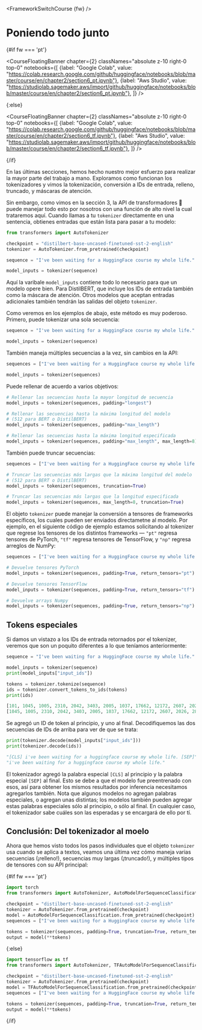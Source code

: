 <FrameworkSwitchCourse {fw} />

# Poniendo todo junto

{#if fw === 'pt'}

<CourseFloatingBanner chapter={2}
  classNames="absolute z-10 right-0 top-0"
  notebooks={[
    {label: "Google Colab", value: "https://colab.research.google.com/github/huggingface/notebooks/blob/master/course/en/chapter2/section6_pt.ipynb"},
    {label: "Aws Studio", value: "https://studiolab.sagemaker.aws/import/github/huggingface/notebooks/blob/master/course/en/chapter2/section6_pt.ipynb"},
]} />

{:else}

<CourseFloatingBanner chapter={2}
  classNames="absolute z-10 right-0 top-0"
  notebooks={[
    {label: "Google Colab", value: "https://colab.research.google.com/github/huggingface/notebooks/blob/master/course/en/chapter2/section6_tf.ipynb"},
    {label: "Aws Studio", value: "https://studiolab.sagemaker.aws/import/github/huggingface/notebooks/blob/master/course/en/chapter2/section6_tf.ipynb"},
]} />

{/if}

En las últimas secciones, hemos hecho nuestro mejor esfuerzo para realizar la mayor parte del trabajo a mano. Exploramos como funcionan los tokenizadores y vimos la tokenización, conversión a IDs de entrada, relleno, truncado, y máscaras de atención.

Sin embargo, como vimos en la sección 3, la API de transformadores 🤗 puede manejar todo esto por nosotros con una función de alto nivel la cual trataremos aquí. Cuando llamas a tu `tokenizer` directamente en una sentencia, obtienes entradas que están lista para pasar a tu modelo:

```py
from transformers import AutoTokenizer

checkpoint = "distilbert-base-uncased-finetuned-sst-2-english"
tokenizer = AutoTokenizer.from_pretrained(checkpoint)

sequence = "I've been waiting for a HuggingFace course my whole life."

model_inputs = tokenizer(sequence)
```

Aquí la varibale `model_inputs` contiene todo lo necesario para que un modelo opere bien. Para DistilBERT, que incluye los IDs de entrada también como la máscara de atención. Otros modelos que aceptan entradas adicionales también tendrán las salidas del objeto `tokenizer`.

Como veremos en los ejemplos de abajo, este método es muy poderoso. Primero, puede tokenizar una sola secuencia:

```py
sequence = "I've been waiting for a HuggingFace course my whole life."

model_inputs = tokenizer(sequence)
```

También maneja múltiples secuencias a la vez, sin cambios en la API:

```py
sequences = ["I've been waiting for a HuggingFace course my whole life.", "So have I!"]

model_inputs = tokenizer(sequences)
```

Puede rellenar de acuerdo a varios objetivos:

```py
# Rellenar las secuencias hasta la mayor longitud de secuencia
model_inputs = tokenizer(sequences, padding="longest")

# Rellenar las secuencias hasta la máxima longitud del modelo
# (512 para BERT o DistilBERT)
model_inputs = tokenizer(sequences, padding="max_length")

# Rellenar las secuencias hasta la máxima longitud especificada
model_inputs = tokenizer(sequences, padding="max_length", max_length=8)
```

También puede truncar secuencias:

```py
sequences = ["I've been waiting for a HuggingFace course my whole life.", "So have I!"]

# Truncar las secuencias más largas que la máxima longitud del modelo
# (512 para BERT o DistilBERT)
model_inputs = tokenizer(sequences, truncation=True)

# Truncar las secuencias más largas que la longitud especificada
model_inputs = tokenizer(sequences, max_length=8, truncation=True)
```

El objeto `tokenizer` puede manejar la conversión a tensores de frameworks específicos, los cuales pueden ser enviados directametne al modelo. Por ejemplo, en el siguiente código de ejemplo estamos solicitando al tokenizer que regrese los tensores de los distintos frameworks — `"pt"` regresa tensores de PyTorch, `"tf"` regresa tensores de TensorFlow, y `"np"` regresa arreglos de NumPy: 

```py
sequences = ["I've been waiting for a HuggingFace course my whole life.", "So have I!"]

# Devuelve tensores PyTorch
model_inputs = tokenizer(sequences, padding=True, return_tensors="pt")

# Devuelve tensores TensorFlow
model_inputs = tokenizer(sequences, padding=True, return_tensors="tf")

# Devuelve arrays Numpy
model_inputs = tokenizer(sequences, padding=True, return_tensors="np")
```

## Tokens especiales

Si damos un vistazo a los IDs de entrada retornados por el tokenizer, veremos que son un poquito diferentes a lo que teníamos anteriormente:

```py
sequence = "I've been waiting for a HuggingFace course my whole life."

model_inputs = tokenizer(sequence)
print(model_inputs["input_ids"])

tokens = tokenizer.tokenize(sequence)
ids = tokenizer.convert_tokens_to_ids(tokens)
print(ids)
```

```python out
[101, 1045, 1005, 2310, 2042, 3403, 2005, 1037, 17662, 12172, 2607, 2026, 2878, 2166, 1012, 102]
[1045, 1005, 2310, 2042, 3403, 2005, 1037, 17662, 12172, 2607, 2026, 2878, 2166, 1012]
```

Se agregó un ID de token al principio, y uno al final. Decodifiquemos las dos secuencias de IDs de arriba para ver de que se trata:

```py
print(tokenizer.decode(model_inputs["input_ids"]))
print(tokenizer.decode(ids))
```

```python out
"[CLS] i've been waiting for a huggingface course my whole life. [SEP]"
"i've been waiting for a huggingface course my whole life."
```

El tokenizador agregó la palabra especial `[CLS]` al principio y la palabra especial `[SEP]` al final. Esto se debe a que el modelo fue preentrenado con esos, así para obtener los mismos resultados por inferencia necesitamos agregarlos también. Nota que algunos modelos no agregan palabras especiales, o agregan unas distintas; los modelos también pueden agregar estas palabras especiales sólo al principio, o sólo al final. En cualquier caso, el tokenizador sabe cuáles son las esperadas y se encargará de ello por tí.

## Conclusión: Del tokenizador al moelo

Ahora que hemos visto todos los pasos individuales que el objeto `tokenizer` usa cuando se aplica a textos, veamos una última vez cómo maneja varias secuencias (¡relleno!), secuencias muy largas (¡truncado!), y múltiples tipos de tensores con su API principal:

{#if fw === 'pt'}

```py
import torch
from transformers import AutoTokenizer, AutoModelForSequenceClassification

checkpoint = "distilbert-base-uncased-finetuned-sst-2-english"
tokenizer = AutoTokenizer.from_pretrained(checkpoint)
model = AutoModelForSequenceClassification.from_pretrained(checkpoint)
sequences = ["I've been waiting for a HuggingFace course my whole life.", "So have I!"]

tokens = tokenizer(sequences, padding=True, truncation=True, return_tensors="pt")
output = model(**tokens)
```

{:else}

```py
import tensorflow as tf
from transformers import AutoTokenizer, TFAutoModelForSequenceClassification

checkpoint = "distilbert-base-uncased-finetuned-sst-2-english"
tokenizer = AutoTokenizer.from_pretrained(checkpoint)
model = TFAutoModelForSequenceClassification.from_pretrained(checkpoint)
sequences = ["I've been waiting for a HuggingFace course my whole life.", "So have I!"]

tokens = tokenizer(sequences, padding=True, truncation=True, return_tensors="tf")
output = model(**tokens)
```

{/if}
